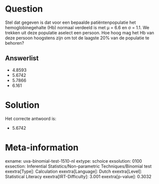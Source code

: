 Question
========

Stel dat gegeven is dat voor een bepaalde patiëntenpopulatie het
hemoglobinegehalte (Hb) normaal verdeeld is met μ = 6.6 en σ = 1.1. We
trekken uit deze populatie aselect een persoon. Hoe hoog mag het Hb van
deze persoon hoogstens zijn om tot de laagste 20% van de populatie te
behoren?

Answerlist
----------

* 4.8593
* 5.6742
* 5.7866
* 6.161

Solution
========

Het correcte antwoord is: 

* 5.6742

Meta-information
================
exname: uva-binomial-test-1510-nl
extype: schoice
exsolution: 0100
exsection: Inferential Statistics/Non-parametric Techniques/Binomial test
exextra[Type]: Calculation
exextra[Language]: Dutch
exextra[Level]: Statistical Literacy
exextra[IRT-Difficulty]: 3.001
exextra[p-value]: 0.3032
